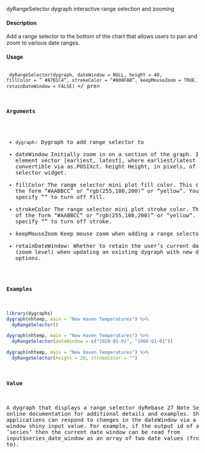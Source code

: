 dyRangeSelector dygraph interactive range selection and zooming

#### Description

Add a range selector to the bottom of the chart that allows users to pan and zoom to various date ranges.

#### Usage

<pre><code>
dyRangeSelector(dygraph, dateWindow = NULL, height = 40,
  fillColor = " #A7B1C4", strokeColor = "#808FAB", keepMouseZoom = TRUE,
  retainDateWindow = FALSE)
</code></ pre>

#### Arguments

* ``dygraph``: Dygraph to add range selector to
* dateWindow Initially zoom in on a section of the graph. Is a two element vector [earliest, latest], where earliest/latest objects convertible via as.POSIXct.
height Height, in pixels, of the range selector widget.
* fillColor The range selector mini plot fill color. This can be of the form "#AABBCC" or "rgb(255,100,200)" or "yellow". You can also specify "" to turn off fill.
* strokeColor The range selector mini plot stroke color. This can be of the form "#AABBCC" or "rgb(255,100,200)" or "yellow". You can also specify "" to turn off stroke.
* keepMouseZoom Keep mouse zoom when adding a range selector
* retainDateWindow: Whether to retain the user’s current date window (zoom level) when updating an existing dygraph with new data and/or options.


#### Examples
```r

library(dygraphs)
dygraph(nhtemp, main = "New Haven Temperatures") %>%
  dyRangeSelector()

dygraph(nhtemp, main = "New Haven Temperatures") %>%
  dyRangeSelector(dateWindow = c("1920-01-01", "1960-01-01"))

dygraph(nhtemp, main = "New Haven Temperatures") %>%
  dyRangeSelector(height = 20, strokeColor = "")

```
#### Value

A dygraph that displays a range selector
dyRebase 27
Note
See the online documentation for additional details and examples.
Shiny applications can respond to changes in the dateWindow via a special date window shiny input
value. For example, if the output id of a dygraph is ‘series‘ then the current date window can be
read from input$series_date_window as an array of two date values (from and to).
